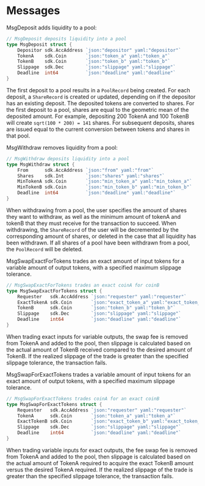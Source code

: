 

# Messages

MsgDeposit adds liquidity to a pool:

```go
// MsgDeposit deposits liquidity into a pool
type MsgDeposit struct {
	Depositor sdk.AccAddress `json:"depositor" yaml:"depositor"`
	TokenA    sdk.Coin       `json:"token_a" yaml:"token_a"`
	TokenB    sdk.Coin       `json:"token_b" yaml:"token_b"`
	Slippage  sdk.Dec        `json:"slippage" yaml:"slippage"`
	Deadline  int64          `json:"deadline" yaml:"deadline"`
}
```

The first deposit to a pool results in a `PoolRecord` being created. For each deposit, a `ShareRecord` is created or updated, depending on if the depositor has an existing deposit. The deposited tokens are converted to shares. For the first deposit to a pool, shares are equal to the geometric mean of the deposited amount. For example, depositing 200 TokenA and 100 TokenB will create `sqrt(100 * 200) = 141` shares. For subsequent deposits, shares are issued equal to the current conversion between tokens and shares in that pool.

MsgWithdraw removes liquidity from a pool:

```go
// MsgWithdraw deposits liquidity into a pool
type MsgWithdraw struct {
	From      sdk.AccAddress `json:"from" yaml:"from"`
	Shares    sdk.Int        `json:"shares" yaml:"shares"`
	MinTokenA sdk.Coin       `json:"min_token_a" yaml:"min_token_a"`
	MinTokenB sdk.Coin       `json:"min_token_b" yaml:"min_token_b"`
	Deadline  int64          `json:"deadline" yaml:"deadline"`
}
```

When withdrawing from a pool, the user specifies the amount of shares they want to withdraw, as well as the minimum amount of tokenA and tokenB that they must receive for the transaction to succeed. When withdrawing, the `ShareRecord` of the user will be decremented by the corresponding amount of shares, or deleted in the case that all liquidity has been withdrawn. If all shares of a pool have been withdrawn from a pool, the `PoolRecord` will be deleted.

MsgSwapExactForTokens trades an exact amount of input tokens for a variable amount of output tokens, with a specified maximum slippage tolerance.

```go
// MsgSwapExactForTokens trades an exact coinA for coinB
type MsgSwapExactForTokens struct {
	Requester   sdk.AccAddress `json:"requester" yaml:"requester"`
	ExactTokenA sdk.Coin       `json:"exact_token_a" yaml:"exact_token_a"`
	TokenB      sdk.Coin       `json:"token_b" yaml:"token_b"`
	Slippage    sdk.Dec        `json:"slippage" yaml:"slippage"`
	Deadline    int64          `json:"deadline" yaml:"deadline"`
}
```

When trading exact inputs for variable outputs, the swap fee is removed from TokenA and added to the pool, then slippage is calculated based on the actual amount of TokenB received compared to the desired amount of TokenB. If the realized slippage of the trade is greater than the specified slippage tolerance, the transaction fails.

MsgSwapForExactTokens trades a variable amount of input tokens for an exact amount of output tokens, with a specified maximum slippage tolerance.

```go
// MsgSwapForExactTokens trades coinA for an exact coinB
type MsgSwapForExactTokens struct {
	Requester   sdk.AccAddress `json:"requester" yaml:"requester"`
	TokenA      sdk.Coin       `json:"token_a" yaml:"token_a"`
	ExactTokenB sdk.Coin       `json:"exact_token_b" yaml:"exact_token_b"`
	Slippage    sdk.Dec        `json:"slippage" yaml:"slippage"`
	Deadline    int64          `json:"deadline" yaml:"deadline"`
}
```

When trading variable inputs for exact outputs, the fee swap fee is removed from TokenA and added to the pool, then slippage is calculated based on the actual amount of TokenA required to acquire the exact TokenB amount versus the desired TokenA required. If the realized slippage of the trade is greater than the specified slippage tolerance, the transaction fails.


